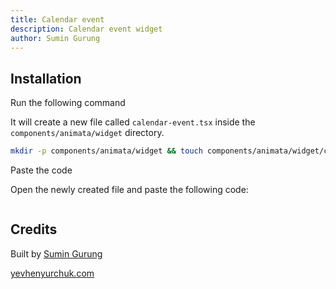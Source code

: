 ```yaml
---
title: Calendar event
description: Calendar event widget
author: Sumin Gurung
---
```


<ComponentPreview name="widget-calendar-event--docs" />

## Installation

<Steps>
<Step>Run the following command</Step>

It will create a new file called `calendar-event.tsx` inside the `components/animata/widget` directory.

```bash
mkdir -p components/animata/widget && touch components/animata/widget/calendar-event.tsx
```

<Step>Paste the code</Step>

Open the newly created file and paste the following code:

```jsx file=<rootDir>/animata/widget/calendar-event.tsx

```

</Steps>

## Credits

Built by [Sumin Gurung](https://github.com/GrgSumin)

[yevhenyurchuk.com](https://yevhenyurchuk.com/)
